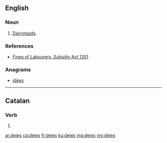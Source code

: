 ==English==

===Noun===
{{head|en|noun plural form}}

# {{label|en|obsolete}} {{plural of|deie|lang=en}} [[dairymaid|Dairymaids]].

===References===
* [[Wikisource:Fines of Labourers, Subsidy Act 1351|Fines of Labourers, Subsidy Act 1351]]

===Anagrams===
* [[idées#English|idées]]

----

==Catalan==

===Verb===
{{head|ca|verb form}}

# {{ca-verb form of|p=2|n=sg|t=impf|m=ind|dir}}

[[ar:deies]]
[[ca:deies]]
[[fr:deies]]
[[ku:deies]]
[[mg:deies]]
[[my:deies]]